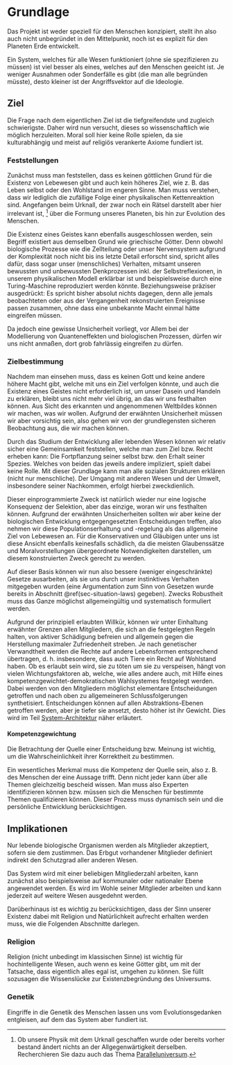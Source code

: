 # Grundlage {#sec-basis}

Das Projekt ist weder speziell für den Menschen konzipiert, stellt ihn also auch nicht unbegründet in den Mittelpunkt,
noch ist es explizit für den Planeten Erde entwickelt.

Ein System, welches für alle Wesen funktioniert (ohne sie spezifizieren zu müssen)
ist viel besser als eines, welches auf den Menschen geeicht ist.
Je weniger Ausnahmen oder Sonderfälle es gibt (die man alle begründen müsste), desto kleiner ist der Angriffsvektor auf die Ideologie.

## Ziel {#sec-basis-aim}

Die Frage nach dem eigentlichen Ziel ist die tiefgreifendste und zugleich schwierigste.
Daher wird nun versucht, dieses so wissenschaftlich wie möglich herzuleiten.
Moral soll hier keine Rolle spielen, da sie kulturabhängig und meist auf religiös verankerte Axiome fundiert ist.

### Feststellungen

Zunächst muss man feststellen, dass es keinen \index{Gott}göttlichen Grund für die Existenz von Lebewesen gibt
und auch kein höheres Ziel, wie z.&nbsp;B. das Leben selbst oder den Wohlstand im engeren Sinne.
Man muss verstehen, dass wir lediglich die zufällige Folge einer physikalischen Kettenreaktion sind.
Angefangen beim Urknall, der zwar noch ein Rätsel darstellt aber hier irrelevant ist,
^[Ob unsere Physik mit dem Urknall geschaffen wurde oder bereits vorher bestand ändert nichts an der Allgegenwärtigkeit
derselben. Recherchieren Sie dazu auch das Thema [Paralleluniversum](https://de.wikipedia.org/wiki/Paralleluniversum).]
über die Formung unseres Planeten, bis hin zur Evolution des Menschen.

Die Existenz eines Geistes kann ebenfalls ausgeschlossen werden, sein Begriff existiert aus demselben Grund wie griechische Götter.
Denn obwohl biologische Prozesse wie die Zellteilung oder unser Nervensystem
aufgrund der Komplexität noch nicht bis ins letzte Detail erforscht sind,
spricht alles dafür, dass sogar unser (menschliches) Verhalten,
mitsamt unseren bewussten und unbewussten Denkprozessen inkl. der Selbstreflexionen, in unserem physikalischen Modell erklärbar ist
und beispielsweise durch eine Turing-Maschine reproduziert werden könnte.
Beziehungsweise präziser ausgedrückt: Es spricht bisher absolut nichts dagegen, denn alle jemals beobachteten
oder aus der Vergangenheit rekonstruierten Ereignisse passen zusammen, ohne dass eine unbekannte Macht einmal hätte eingreifen müssen.

Da jedoch eine gewisse Unsicherheit vorliegt, vor Allem bei der Modellierung von Quanteneffekten und biologischen Prozessen,
dürfen wir uns nicht anmaßen, dort grob fahrlässig eingreifen zu dürfen.

### Zielbestimmung

Nachdem man einsehen muss, dass es keinen Gott und keine andere höhere Macht gibt, welche mit uns ein Ziel verfolgen könnte,
und auch die Existenz eines Geistes nicht erforderlich ist, um unser Dasein und Handeln zu erklären,
bleibt uns nicht mehr viel übrig, an das wir uns festhalten können.
Aus Sicht des erkannten und angenommenen Weltbildes können wir machen, was wir wollen.
Aufgrund der erwähnten Unsicherheit müssen wir aber vorsichtig sein,
also gehen wir von der grundlegensten sicheren Beobachtung aus, die wir machen können.

Durch das Studium der Entwicklung aller lebenden Wesen können wir relativ sicher eine Gemeinsamkeit feststellen,
welche man zum Ziel bzw. Recht erheben kann: Die Fortpflanzung seiner selbst bzw. den Erhalt seiner Spezies.
Welches von beiden das jeweils andere impliziert, spielt dabei keine Rolle.
Mit dieser Grundlage kann man alle sozialen Strukturen erklären (nicht nur menschliche).
Der Umgang mit anderen Wesen und der Umwelt, insbesondere seiner Nachkommen, erfolgt hierbei zweckdienlich.

Dieser einprogrammierte Zweck ist natürlich wieder nur eine logische Konsequenz der Selektion,
aber das einzige, woran wir uns festhalten können.
Aufgrund der erwähnten Unsicherheiten sollten wir aber keine der biologischen Entwicklung entgegengesetzten Entscheidungen treffen,
also nehmen wir diese Populationserhaltung und -regelung als das allgemeine Ziel von Lebewesen an.
Für die Konservativen und Gläubigen unter uns ist diese Ansicht ebenfalls keinesfalls schädlich,
da die meisten Glaubenssätze und Moralvorstellungen übergeordnete Notwendigkeiten darstellen,
um diesem konstruierten Zweck gerecht zu werden.

Auf dieser Basis können wir nun also bessere (weniger eingeschränkte) Gesetze ausarbeiten,
als sie uns durch unser instinktives Verhalten mitgegeben wurden
(eine Argumentation zum Sinn von Gesetzen wurde bereits in Abschnitt \@ref(sec-situation-laws) gegeben).
Zwecks Robustheit muss das Ganze möglichst allgemeingültig und systematisch formuliert werden.

Aufgrund der prinzipiell erlaubten Willkür, können wir unter Einhaltung erwähnter Grenzen allen Mitgliedern,
die sich an die festgelegten Regeln halten,
von aktiver Schädigung befreien und allgemein gegen die Herstellung maximaler Zufriedenheit streben.
Je nach genetischer Verwandtheit werden die Rechte auf andere Lebensformen entsprechend übertragen,
d.&nbsp;h. insbesondere, dass auch Tiere ein Recht auf Wohlstand haben.
Ob es erlaubt sein wird, sie zu töten um sie zu verspeisen, hängt von vielen Wichtungsfaktoren ab, welche, wie alles andere auch,
mit Hilfe eines kompetenzgewichtet-demokratischen Wahlsystemes festgelegt werden.
Dabei werden von den Mitgliedern möglichst elementare Entscheidungen getroffen
und nach oben zu allgemeineren Schlussfolgerungen synthetisiert.
Entscheidungen können auf allen Abstraktions-Ebenen getroffen werden, aber je tiefer sie ansetzt, desto höher ist ihr Gewicht.
Dies wird im Teil [System-Architektur](#chap-architecture) näher erläutert.

#### Kompetenzgewichtung

Die Betrachtung der Quelle einer Entscheidung bzw. Meinung ist wichtig, um die Wahrscheinlichkeit ihrer Korrektheit zu bestimmen.

Ein wesentliches Merkmal muss die Kompetenz der Quelle sein, also z.&nbsp;B. des Menschen der eine Aussage trifft.
Denn nicht jeder kann über alle Themen gleichzeitig bescheid wissen.
Man muss also Experten identifizieren können bzw. müssen sich die Menschen für bestimmte Themen qualifizieren können.
Dieser Prozess muss dynamisch sein und die persönliche Entwicklung berücksichtigen.

## Implikationen {#sec-basis-implications}

Nur lebende biologische Organismen werden als Mitglieder akzeptiert, sofern sie dem zustimmen.
Das Erbgut vorhandener Mitglieder definiert indirekt den Schutzgrad aller anderen Wesen.

Das System wird mit einer beliebigen Mitgliederzahl arbeiten,
kann zunächst also beispielsweise auf kommunaler oder nationaler Ebene angewendet werden.
Es wird im Wohle seiner Mitglieder arbeiten und kann jederzeit auf weitere Wesen ausgedehnt werden.

Darüberhinaus ist es wichtig zu berücksichtigen,
dass der Sinn unserer Existenz dabei mit Religion und Natürlichkeit aufrecht erhalten werden muss,
wie die Folgenden Abschnitte darlegen.

### Religion

Religion (nicht unbedingt im klassischen Sinne) ist wichtig für hochintelligente Wesen, auch wenn es keine Götter gibt,
um mit der Tatsache, dass eigentlich alles egal ist, umgehen zu können.
Sie füllt sozusagen die Wissenslücke zur Existenzbegründung des Universums.

### Genetik

Eingriffe in die Genetik des Menschen lassen uns vom Evolutionsgedanken entgleisen, auf dem das System aber fundiert ist.
